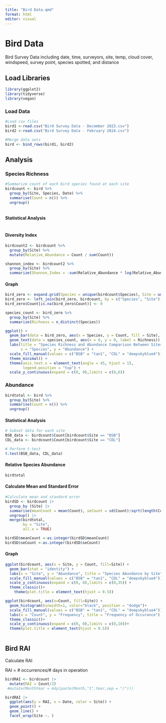 ```yaml
---
title: "Bird Data.qmd"
format: html
editor: visual
---
```


# Bird Data

Bird Survey Data including date, time, surveyors, site, temp, cloud cover, windspeed, survey point, species spotted, and distance

## Load Libraries

```r
library(ggplot2)
library(tidyverse)
library(vegan)
```

### Load Data

```r
#Load csv files
bird1 <-read.csv("Bird Survey Data - December 2023.csv")
bird2 <-read.csv("Bird Survey Data - February 2024.csv")
```

```r
#Merge data sets
bird <- bind_rows(bird1, bird2)
```

## Analysis

### Species Richness

```r
#Summarize count of each bird species found at each site
birdcount <- bird %>%
  group_by(Site, Species, Date) %>%
  summarise(Count = n()) %>%
  ungroup()



```

#### Statistical Analysis

```r


```

#### Diversity Index

```r
birdcount2 <- birdcount %>%
  group_by(Site) %>%
  mutate(Relative_Abundance = Count / sum(Count))

shannon_index <- birdcount2 %>%
  group_by(Site) %>%
  summarize(Shannon_Index = -sum(Relative_Abundance * log(Relative_Abundance)))
```

#### Graph

```r
bird_zero <- expand.grid(Species = unique(birdcount$Species), Site = unique(birdcount$Site))
bird_zero <- left_join(bird_zero, birdcount, by = c("Species", "Site"))
bird_zero$Count[is.na(bird_zero$Count)] <- 0

species_count <- bird_zero %>%
  group_by(Site) %>%
  summarize(Richness = n_distinct(Species))

ggplot() +
  geom_bar(data = bird_zero, aes(x = Species, y = Count, fill = Site), stat = "identity", position = "dodge", color = "black") +
  geom_text(data = species_count, aes(x = 0, y = 0, label = Richness)) +
  labs(title = "Species Richness and Abundance Comparison Between Sites",
       x = "Species", y = "Abundance") +
  scale_fill_manual(values = c("BSB" = "tan1", "CDL" = "deepskyblue4")) +
  theme_minimal() +
  theme(axis.text.x = element_text(angle = 45, hjust = 1),
        legend.position = "top") +
  scale_y_continuous(expand = c(0, 0),limits = c(0,6))
```

### Abundance

```r
birdtotal <- bird %>%
  group_by(Site) %>%
  summarise(Count = n()) %>%
  ungroup()
```

#### Statistical Analysis

```r
# Subset data for each site
BSB_data <- birdcount$Count[birdcount$Site == "BSB"]
CDL_data <- birdcount$Count[birdcount$Site == "CDL"]

# Perform t-test
t.test(BSB_data, CDL_data)
```

#### Relative Species Abundance

```r
birdtotal
```

#### Calculate Mean and Standard Error

```r
#Calculate mean and standard error
birdSD <- birdcount |> 
  group_by (Site) |>  
  summarise(meanCount = mean(Count), seCount = sd(Count)/sqrt(length(Count))) |>  
  ungroup() |> 
  merge(birdtotal,
        by = "Site",
        all.x = TRUE)

birdSD$meanCount <-as.integer(birdSD$meanCount)
birdSD$seCount <-as.integer(birdSD$seCount)

```

#### Graph

```r
ggplot(birdcount, aes(x = Site, y = Count, fill=Site)) +
  geom_bar(stat = "identity") +
  labs(x = "Site", y = "Abundance", title = "Species Abundance by Site") +
  scale_fill_manual(values = c("BSB" = "tan1", "CDL" = "deepskyblue4"))+
  scale_y_continuous(expand = c(0, 0),limits = c(0,35)) +
  theme_classic()+
    theme(plot.title = element_text(hjust = 0.5))

```

```r
ggplot(birdcount, aes(x=Count, fill=Site)) + 
  geom_histogram(binwidth=1, color="black", position = "dodge")+
  scale_fill_manual(values = c("BSB" = "tan1", "CDL" = "deepskyblue4"))+
  labs(x = "Count", y = "Frequency", title = "Frequency of Occurance") +
  theme_classic()+
  scale_y_continuous(expand = c(0, 0),limits = c(0,10))+
  theme(plot.title = element_text(hjust = 0.5))
  
```

## **Bird RAI**

Calculate RAI

RAI = \# occurrences/# days in operation

```r
birdRAI <- birdcount |> 
  mutate(RAI = Count/2)
 #mutate(MonthYear = mdy(paste(Month,"1",Year,sep = "/"))) 
```

```r
birdRAI |> 
  ggplot(aes(y = RAI, x = Date, color = Site)) + 
  geom_point() + 
  geom_line() + 
  facet_wrap(Site ~. )
```
